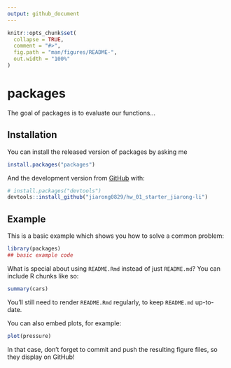 ```yaml
---
output: github_document
---
```


<!-- README.md is generated from README.Rmd. Please edit that file -->

```r
knitr::opts_chunk$set(
  collapse = TRUE,
  comment = "#>",
  fig.path = "man/figures/README-",
  out.width = "100%"
)
```

# packages

<!-- badges: start -->
<!-- badges: end -->

The goal of packages is to evaluate our functions...

## Installation

You can install the released version of packages by asking me

``` r
install.packages("packages")
```

And the development version from [GitHub](https://github.com/) with:

``` r
# install.packages("devtools")
devtools::install_github("jiarong0829/hw_01_starter_jiarong-li")
```
## Example

This is a basic example which shows you how to solve a common problem:

```r
library(packages)
## basic example code
```

What is special about using `README.Rmd` instead of just `README.md`? You can include R chunks like so:

```r
summary(cars)
```

You'll still need to render `README.Rmd` regularly, to keep `README.md` up-to-date.

You can also embed plots, for example:

```r
plot(pressure)
```

In that case, don't forget to commit and push the resulting figure files, so they display on GitHub!
